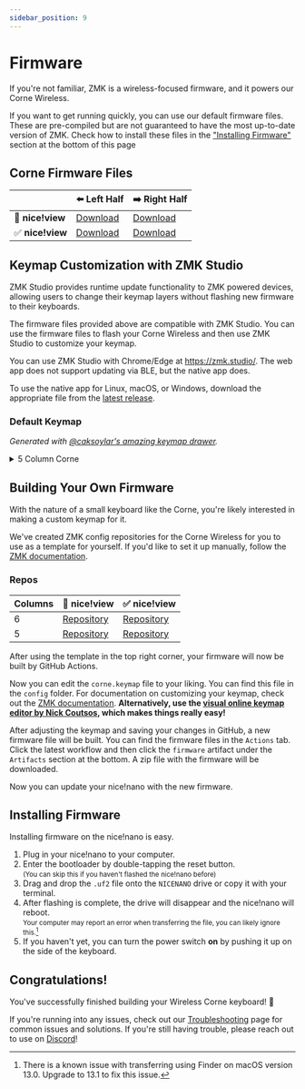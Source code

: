 ```yaml
---
sidebar_position: 9
---
```


# Firmware

If you're not familiar, ZMK is a wireless-focused firmware, and it powers our Corne Wireless.

If you want to get running quickly, you can use our default firmware files. These are pre-compiled but are not guaranteed to have the most up-to-date version of ZMK. Check how to install these files in the ["Installing Firmware"](#installing-firmware) section at the bottom of this page

## Corne Firmware Files

|                  | ⬅️ Left Half | ➡️ Right Half |
|------------------|--------------|---------------|
| 🚫 **nice!view** |[Download](/assets/6_col_corne_left-nice_nano_v2-zmk.uf2)|[Download](/assets/6_col_corne_right-nice_nano_v2-zmk.uf2)|
| ✅ **nice!view** |[Download](/assets/6_col_corne_left-nice_view_adapter-nice_view-nice_nano_v2-zmk.uf2)|[Download](/assets/6_col_corne_right-nice_view_adapter-nice_view-nice_nano_v2-zmk.uf2)|

## Keymap Customization with ZMK Studio

ZMK Studio provides runtime update functionality to ZMK powered devices, allowing users to change their keymap layers without flashing new firmware to their keyboards.

The firmware files provided above are compatible with ZMK Studio. You can use the firmware files to flash your Corne Wireless and then use ZMK Studio to customize your keymap.

You can use ZMK Studio with Chrome/Edge at https://zmk.studio/. The web app does not support updating via BLE, but the native app does.

To use the native app for Linux, macOS, or Windows, download the appropriate file from the [latest release](https://github.com/zmkfirmware/zmk-studio/releases).

### Default Keymap

<DefaultKeymap6Col className="keymap" />

*Generated with [@caksoylar's amazing keymap drawer](https://caksoylar.github.io/keymap-drawer).*

<details>
  <summary>5 Column Corne</summary>

## 5 Column Corne Firmware Files

|                  | ⬅️ Left Half | ➡️ Right Half |
|------------------|--------------|---------------|
| 🚫 **nice!view** |[Download](/assets/5_col_corne_left-nice_nano_v2-zmk.uf2)|[Download](/assets/5_col_corne_right-nice_nano_v2-zmk.uf2)|
| ✅ **nice!view** |[Download](/assets/5_col_corne_left-nice_view_adapter-nice_view-nice_nano_v2-zmk.uf2)|[Download](/assets/5_col_corne_right-nice_view_adapter-nice_view-nice_nano_v2-zmk.uf2)|


### 5 Column Default Keymap

Since the 5 colum layout has limited space autoshift is setup by default.

<DefaultKeymap5Col className="keymap" />

*Generated with [@caksoylar's amazing keymap drawer](https://caksoylar.github.io/keymap-drawer).*

</details>

## Building Your Own Firmware

With the nature of a small keyboard like the Corne, you're likely interested in making a custom keymap for it.

We've created ZMK config repositories for the Corne Wireless for you to use as a template for yourself. If you'd like to set it up manually, follow the [ZMK documentation](https://zmk.dev/docs/user-setup).

### Repos
| Columns | 🚫 nice!view | ✅ nice!view |
|---------|--------------|--------------|
|6|[Repository](https://github.com/typeractivexyz/corne-wireless-zmk-config)|[Repository](https://github.com/typeractivexyz/corne-wireless-view-zmk-config)|
|5|[Repository](https://github.com/typeractivexyz/corne-wireless-5-col-zmk-config)|[Repository](https://github.com/typeractivexyz/corne-wireless-5-col-view-zmk-config)|

After using the template in the top right corner, your firmware will now be built by GitHub Actions.

Now you can edit the `corne.keymap` file to your liking. You can find this file in the `config` folder. For documentation on customizing your keymap, check out the [ZMK documentation](https://zmk.dev/docs/features/keymaps). **Alternatively, use the [visual online keymap editor by Nick Coutsos](https://github.com/nickcoutsos/keymap-editor), which makes things really easy!**

After adjusting the keymap and saving your changes in GitHub, a new firmware file will be built. You can find the firmware files in the `Actions` tab. Click the latest workflow and then click the `firmware` artifact under the `Artifacts` section at the bottom. A zip file with the firmware will be downloaded.

Now you can update your nice!nano with the new firmware.

## Installing Firmware

Installing firmware on the nice!nano is easy.

1. Plug in your nice!nano to your computer.
2. Enter the bootloader by double-tapping the reset button. <br/> <small>(You can skip this if you haven't flashed the nice!nano before)</small>
3. Drag and drop the `.uf2` file onto the `NICENANO` drive or copy it with your terminal.
4. After flashing is complete, the drive will disappear and the nice!nano will reboot. <br/> <small>Your computer may report an error when transferring the file, you can likely ignore this.[^1]</small> 
5. If you haven't yet, you can turn the power switch **on** by pushing it up on the side of the keyboard.

[^1]: There is a known issue with transferring using Finder on macOS version 13.0. Upgrade to 13.1 to fix this issue.

## Congratulations!

You've successfully finished building your Wireless Corne keyboard! 🎉

If you're running into any issues, check out our [Troubleshooting](/troubleshooting) page for common issues and solutions. If you're still having trouble, please reach out to use on [Discord](https://typeractive.xyz/discord)!
